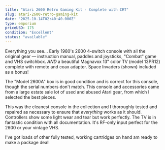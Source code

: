 ```yaml
---
title: "Atari 2600 Retro Gaming Kit - Complete with CRT"
slug: atari-2600-retro-gaming-kit
date: "2025-10-14T02:40:40.000Z"
type: emporium
priceUSD: 175
condition: "Excellent"
status: "available"
---
```

Everything you see... Early 1980's 2600 4-switch console with all the original gear — instruction manual, paddles and joysticks, "Combat" game and VHS switchbox. *AND* a beautiful Magnavox 13" color TV (model 13PR12) complete with remote and coax adapter. Space Invaders (shown) included as a bonus!

The "Model 2600A" box is in good condition and is correct for this console, though the serial numbers don't match. This console and accessories came from a large estate sale lot of used and abused Atari gear, from which I selected the best pieces.

This was the cleanest console in the collection and I thoroughly tested and repaired as necessary to ensure that *everything* works as it should. Controllers show some light wear and tear but work perfectly. The TV is in fantastic condition with all documentation. It's RF-only input perfect for the 2600 or your vintage VHS.

I've got loads of other fully tested, working cartridges on hand am ready to make a package deal!